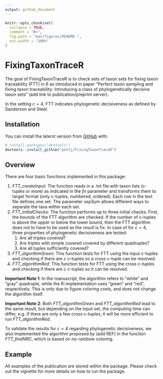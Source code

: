 ```yaml
---
output: github_document
---
```


<!-- README.md is generated from README.Rmd. Please edit that file -->

```r
knitr::opts_chunk$set(
  collapse = TRUE,
  comment = "#>",
  fig.path = "man/figures/README-",
  out.width = "100%"
)
```

# FixingTaxonTraceR

<!-- badges: start -->
<!-- badges: end -->

The goal of FixingTaxonTraceR is to check sets of taxon sets for fixing taxon traceability (FTT) in R as introduced in paper "Perfect taxon sampling and fixing taxon traceability: Introducing a class of phylogenetically decisive taxon sets" (add link to publication/preprint server). 

In the setting $c=4$, FTT indicates phylogenetic decisiveness as defined by Sanderson and Steel.

## Installation

You can install the laterst version from [GitHub](https://github.com/) with:

``` r
# install.packages("devtools")
devtools::install_github("pottj/FixingTaxonTraceR")
```

## Overview 

There are four basic functions implemented in this package: 

1)  _FTT_createInput_: The function reads in a .txt file with taxon lists (c-tuples or more) as indicated in the _fn_ parameter and transforms them to target format (only c-tuples, numbered, ordered). Each row in the text file defines one set. The parameter _sepSym_ allows different ways to separate the taxa within each set. 
2)  _FTT_initialChecks_: The function performs up to three initial checks: First, the bounds of the FTT algorithm are checked. If the number of c-tuples is above the upper or below the lower bound, then the FTT algorithm does not to have to be used as the result is fix. In case of for $c=4$, three properties of phylogenetic decisiveness are tested: 
    1) Are all triples covered? 
    2) Are triples with simple covered covered by different quadruples? 
    3) Are all tuples sufficiently covered?
3)  _FTT_algorithmGreen_: This function tests for FTT using the input c-tuples and checking if there are $c$ c-tuples so a cross c-tuple can be resolved. 
4)  _FTT_algorithmRed_: This function tests for FTT using the cross c-tuples and checking if there are $c$ c-tuples so it can be resolved. 

**Important Note 1**: In the manuscript, the algorithm refers to "white" and "gray" quadruple, while the R-implementation uses "green" and "red", respectively. This is only due to figure coloring costs, and does not change the algorithm itself. 

**Important Note 2**: Both _FTT_algorithmGreen_ and _FTT_algorithmRed_ lead to the same result, but depending on the input set, the computing time can differ, e.g. if there are only a few cross c-tuples, it will be more efficient to run _FTT_algorithmRed_.

To validate the results for $c=4$ regarding phylogenetic decisiveness, we also implemented the algorithm proposed by (add REF) in the function _FTT_findNRC_, which is based on no-rainbow coloring. 
    
## Example

All examples of the publication are stored within the package. Please check out the vignette for more details on how to run the package. 

